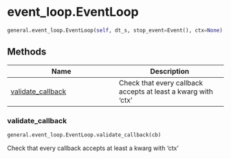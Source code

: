 # event_loop.EventLoop { #dareplane_utils.general.event_loop.EventLoop }

```python
general.event_loop.EventLoop(self, dt_s, stop_event=Event(), ctx=None)
```



## Methods

| Name | Description |
| --- | --- |
| [validate_callback](#dareplane_utils.general.event_loop.EventLoop.validate_callback) | Check that every callback accepts at least a kwarg with 'ctx' |

### validate_callback { #dareplane_utils.general.event_loop.EventLoop.validate_callback }

```python
general.event_loop.EventLoop.validate_callback(cb)
```

Check that every callback accepts at least a kwarg with 'ctx'